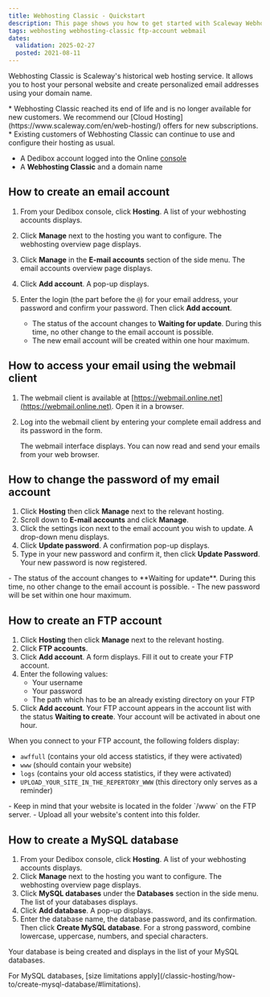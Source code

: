 ```yaml
---
title: Webhosting Classic - Quickstart
description: This page shows you how to get started with Scaleway Webhosting Classic.
tags: webhosting webhosting-classic ftp-account webmail
dates:
  validation: 2025-02-27
  posted: 2021-08-11
---
```




<WebhostingOnline />

Webhosting Classic is Scaleway's historical web hosting service. It allows you to host your personal website and create personalized email addresses using your domain name.

<Message type="important">
  * Webhosting Classic reached its end of life and is no longer available for new customers. We recommend our [Cloud Hosting](https://www.scaleway.com/en/web-hosting/) offers for new subscriptions.
  * Existing customers of Webhosting Classic can continue to use and configure their hosting as usual.
</Message>

<Requirements />

- A Dedibox account logged into the Online [console](https://console.online.net)
- A **Webhosting Classic** and a domain name

## How to create an email account

1. From your Dedibox console, click **Hosting**. A list of your webhosting accounts displays.
2. Click **Manage** next to the hosting you want to configure. The webhosting overview page displays.
3. Click **Manage** in the **E-mail accounts** section of the side menu. The email accounts overview page displays.
4. Click **Add account**. A pop-up displays.
    <Lightbox image={image} alt="" />
5. Enter the login (the part before the `@`) for your email address, your password and confirm your password. Then click **Add account**.
    <Message type="note">
      - The status of the account changes to **Waiting for update**. During this time, no other change to the email account is possible.
      - The new email account will be created within one hour maximum.

    </Message>

## How to access your email using the webmail client

1. The webmail client is available at [https://webmail.online.net](https://webmail.online.net). Open it in a browser.
2. Log into the webmail client by entering your complete email address and its password in the form.

    The webmail interface displays. You can now read and send your emails from your web browser.

## How to change the password of my email account

1. Click **Hosting** then click **Manage** next to the relevant hosting.
2. Scroll down to **E-mail accounts** and click **Manage**.
3. Click the settings icon next to the email account you wish to update. A drop-down menu displays.
4. Click **Update password**. A confirmation pop-up displays.
5. Type in your new password and confirm it, then click **Update Password**. Your new password is now registered.

<Message type="note">
  - The status of the account changes to **Waiting for update**. During this time, no other change to the email account is possible.
  - The new password will be set within one hour maximum.
</Message>

## How to create an FTP account

1. Click **Hosting** then click **Manage** next to the relevant hosting.
2. Click **FTP accounts**.
3. Click **Add account**. A form displays. Fill it out to create your FTP account.
4. Enter the following values:
    * Your username
    * Your password
    * The path which has to be an already existing directory on your FTP
5. Click **Add account**.
    <Message type="note">
     Your FTP account appears in the account list with the status **Waiting to create**. Your account will be activated in about one hour.
    </Message>

When you connect to your FTP account, the following folders display:

* `awffull` (contains your old access statistics, if they were activated)
* `www` (should contain your website)
* `logs` (contains your old access statistics, if they were activated)
* `UPLOAD_YOUR_SITE_IN_THE_REPERTORY_WWW` (this directory only serves as a reminder)

<Message type="important">
  - Keep in mind that your website is located in the folder `/www` on the FTP server.
  - Upload all your website's content into this folder.
</Message>

## How to create a MySQL database

1. From your Dedibox console, click **Hosting**. A list of your webhosting accounts displays.
2. Click **Manage** next to the hosting you want to configure. The webhosting overview page displays.
3. Click **MySQL databases** under the **Databases** section in the side menu. The list of your databases displays.
4. Click **Add database**. A pop-up displays.
5. Enter the database name, the database password, and its confirmation. Then click **Create MySQL database**.
    <Message type="tip">
      For a strong password, combine lowercase, uppercase, numbers, and special characters.
    </Message>

Your database is being created and displays in the list of your MySQL databases.

<Message type="note">
  For MySQL databases, [size limitations apply](/classic-hosting/how-to/create-mysql-database/#limitations).
</Message>